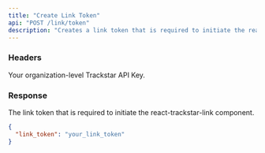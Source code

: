 ```yaml
---
title: "Create Link Token"
api: "POST /link/token"
description: "Creates a link token that is required to initiate the react-trackstar-link component"
---
```


### Headers

<ParamField header="x-trackstar-api-key" type="string" required>
  Your organization-level Trackstar API Key.
</ParamField>


### Response

<ResponseField name="link_token" type="string">
  The link token that is required to initiate the react-trackstar-link component.
</ResponseField>

<ResponseExample>

```json Response
{
  "link_token": "your_link_token"
}
```

</ResponseExample>
